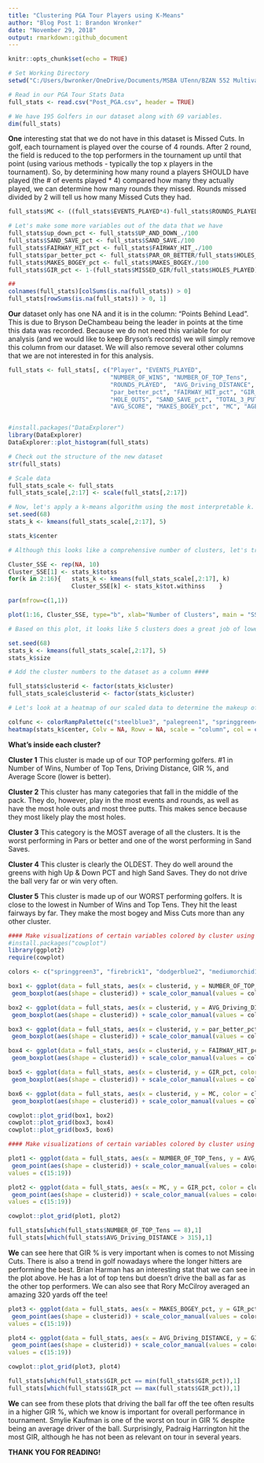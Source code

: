 ---
title: "Clustering PGA Tour Players using K-Means"
author: "Blog Post 1: Brandon Wronker"
date: "November 29, 2018"
output: rmarkdown::github_document
---

```{r setup, include=FALSE}
knitr::opts_chunk$set(echo = TRUE)
```


```{r}

# Set Working Directory
setwd("C:/Users/bwronker/OneDrive/Documents/MSBA UTenn/BZAN 552 Multivariate/Posts")

# Read in our PGA Tour Stats Data
full_stats <- read.csv("Post_PGA.csv", header = TRUE)

# We have 195 Golfers in our dataset along with 69 variables.
dim(full_stats)
```

**One** interesting stat that we do not have in this dataset is Missed Cuts. In golf, each tournament is played over the course of 4 rounds. After 2 round, the field is reduced to the top performers in the tournament up until that point (using various methods - typically the top x players in the tournament). So, by determining how many round a players SHOULD have played (the # of events played * 4) compared how many they actually played, we can determine how many rounds they missed. Rounds missed divided by 2 will tell us how many Missed Cuts they had. 

```{r}
full_stats$MC <- ((full_stats$EVENTS_PLAYED*4)-full_stats$ROUNDS_PLAYED)/2

# Let's make some more variables out of the data that we have
full_stats$up_down_pct <- full_stats$UP_AND_DOWN_./100
full_stats$SAND_SAVE_pct <- full_stats$SAND_SAVE./100
full_stats$FAIRWAY_HIT_pct <- full_stats$FAIRWAY_HIT_./100
full_stats$par_better_pct <- full_stats$PAR_OR_BETTER/full_stats$HOLES_PLAYED
full_stats$MAKES_BOGEY_pct <- full_stats$MAKES_BOGEY./100
full_stats$GIR_pct <- 1-(full_stats$MISSED_GIR/full_stats$HOLES_PLAYED)

##
colnames(full_stats)[colSums(is.na(full_stats)) > 0]
full_stats[rowSums(is.na(full_stats)) > 0, 1]
```

**Our** dataset only has one NA and it is in the column: "Points Behind Lead". This is due to Bryson DeChambeau being the leader in points at the time this data was recorded. Because we do not need this variable for our analysis (and we would like to keep Bryson's records) we will simply remove this column from our dataset. We will also remove several other columns that we are not interested in for this analysis.

```{r}
full_stats <- full_stats[, c("Player", "EVENTS_PLAYED", 
                             "NUMBER_OF_WINS", "NUMBER_OF_TOP_Tens",  
                             "ROUNDS_PLAYED",  "AVG_Driving_DISTANCE", "up_down_pct", 
                             "par_better_pct", "FAIRWAY_HIT_pct", "GIR_pct", 
                             "HOLE_OUTS", "SAND_SAVE_pct", "TOTAL_3_PUTTS", 
                             "AVG_SCORE", "MAKES_BOGEY_pct", "MC", "AGE")]


#install.packages("DataExplorer")
library(DataExplorer)
DataExplorer::plot_histogram(full_stats)

# Check out the structure of the new dataset
str(full_stats)

# Scale data
full_stats_scale <- full_stats
full_stats_scale[,2:17] <- scale(full_stats[,2:17])

```


```{r}
# Now, let's apply a k-means algorithm using the most interpretable k. 
set.seed(68)
stats_k <- kmeans(full_stats_scale[,2:17], 5)

stats_k$center

# Although this looks like a comprehensive number of clusters, let's try finding where our SSE is minimized and determine the appropriate number of clusters that way!

Cluster_SSE <- rep(NA, 10) 
Cluster_SSE[1] <- stats_k$totss 
for(k in 2:16){   stats_k <- kmeans(full_stats_scale[,2:17], k)
                  Cluster_SSE[k] <- stats_k$tot.withinss    }

par(mfrow=c(1,1))

plot(1:16, Cluster_SSE, type="b", xlab="Number of Clusters", main = "SSE by Number of Clusters")

# Based on this plot, it looks like 5 clusters does a great job of lowering our SSE while poviding clusters that are easily interpretable.

set.seed(68)
stats_k <- kmeans(full_stats_scale[,2:17], 5)
stats_k$size

# Add the cluster numbers to the dataset as a column ####

full_stats$clusterid <- factor(stats_k$cluster)
full_stats_scale$clusterid <- factor(stats_k$cluster)

```


```{r}

# Let's look at a heatmap of our scaled data to determine the makeup of our clusters!

colfunc <- colorRampPalette(c("steelblue3", "palegreen1", "springgreen4"))
heatmap(stats_k$center, Colv = NA, Rowv = NA, scale = "column", col = colfunc(15), xlab="Stats", ylab="Cluster", main="Heatmap of Stat Performance", margins = c(12,4))

```

**What's inside each cluster?**

**Cluster 1**
This cluster is made up of our TOP performing golfers. #1 in Number of Wins, Number of Top Tens, Driving Distance, GIR %, and Average Score (lower is better).

**Cluster 2**
This cluster has many categories that fall in the middle of the pack. They do, however, play in the most events and rounds, as well as have the most hole outs and most three putts. This makes sence because they most likely play the most holes.

**Cluster 3**
This category is the MOST average of all the clusters. It is the worst performing in Pars or better and one of the worst performing in Sand Saves.

**Cluster 4**
This cluster is clearly the OLDEST. They do well around the greens with high Up & Down PCT and high Sand Saves. They do not drive the ball very far or win very often.

**Cluster 5**
This cluster is made up of our WORST performing golfers. It is close to the lowest in Number of Wins and Top Tens. They hit the least fairways by far. They make the most bogey and Miss Cuts more than any other cluster.


```{r}

#### Make visualizations of certain variables colored by cluster using ggplot ####
#install.packages("cowplot")
library(ggplot2)
require(cowplot)

colors <- c("springgreen3", "firebrick1", "dodgerblue2", "mediumorchid1", "darkorange")

box1 <- ggplot(data = full_stats, aes(x = clusterid, y = NUMBER_OF_TOP_Tens, color = clusterid)) + 
 geom_boxplot(aes(shape = clusterid)) + scale_color_manual(values = colors) + ggtitle("# of Top Tens")

box2 <- ggplot(data = full_stats, aes(x = clusterid, y = AVG_Driving_DISTANCE, color = clusterid)) + 
 geom_boxplot(aes(shape = clusterid)) + scale_color_manual(values = colors) + ggtitle("AVG Driving Distance")

box3 <- ggplot(data = full_stats, aes(x = clusterid, y = par_better_pct, color = clusterid)) + 
 geom_boxplot(aes(shape = clusterid)) + scale_color_manual(values = colors) + ggtitle("Par or Better %")

box4 <- ggplot(data = full_stats, aes(x = clusterid, y = FAIRWAY_HIT_pct, color = clusterid)) + 
 geom_boxplot(aes(shape = clusterid)) + scale_color_manual(values = colors) + ggtitle("Hit Fairway %")

box5 <- ggplot(data = full_stats, aes(x = clusterid, y = GIR_pct, color = clusterid)) + 
 geom_boxplot(aes(shape = clusterid)) + scale_color_manual(values = colors) + ggtitle("GIR %")

box6 <- ggplot(data = full_stats, aes(x = clusterid, y = MC, color = clusterid)) + 
 geom_boxplot(aes(shape = clusterid)) + scale_color_manual(values = colors) + ggtitle("Missed Cuts")

cowplot::plot_grid(box1, box2)
cowplot::plot_grid(box3, box4)
cowplot::plot_grid(box5, box6)


```


```{r}

#### Make visualizations of certain variables colored by cluster using ggplot ####

plot1 <- ggplot(data = full_stats, aes(x = NUMBER_OF_TOP_Tens, y = AVG_Driving_DISTANCE, color = clusterid )) + 
 geom_point(aes(shape = clusterid)) + scale_color_manual(values = colors) + scale_shape_manual(
values = c(15:19)) 

plot2 <- ggplot(data = full_stats, aes(x = MC, y = GIR_pct, color = clusterid )) + 
 geom_point(aes(shape = clusterid)) + scale_color_manual(values = colors) + scale_shape_manual(
values = c(15:19))

cowplot::plot_grid(plot1, plot2)

full_stats[which(full_stats$NUMBER_OF_TOP_Tens == 8),1]
full_stats[which(full_stats$AVG_Driving_DISTANCE > 315),1]
```

**We** can see here that GIR % is very important when is comes to not Missing Cuts. There is also a trend in golf nowadays where the longer hitters are performing the best. Brian Harman has an interesting stat that we can see in the plot above. He has a lot of top tens but doesn't drive the ball as far as the other top performers. We can also see that Rory McCilroy averaged an amazing 320 yards off the tee!

```{r}
plot3 <- ggplot(data = full_stats, aes(x = MAKES_BOGEY_pct, y = GIR_pct, color = clusterid )) + 
 geom_point(aes(shape = clusterid)) + scale_color_manual(values = colors) + scale_shape_manual(
values = c(15:19))

plot4 <- ggplot(data = full_stats, aes(x = AVG_Driving_DISTANCE, y = GIR_pct, color = clusterid )) + 
 geom_point(aes(shape = clusterid)) + scale_color_manual(values = colors) + scale_shape_manual(
values = c(15:19))

cowplot::plot_grid(plot3, plot4)

full_stats[which(full_stats$GIR_pct == min(full_stats$GIR_pct)),1]
full_stats[which(full_stats$GIR_pct == max(full_stats$GIR_pct)),1]

```

**We** can see from these plots that driving the ball far off the tee often results in a higher GIR %, which we know is important for overall performance in tournament. Smylie Kaufman is one of the worst on tour in GIR % despite being an average driver of the ball. Surprisingly, Padraig Harrington hit the most GIR, although he has not been as relevant on tour in several years.



**THANK YOU FOR READING!**

